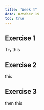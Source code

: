 ```yaml
---
title: "Week 4"
date: October 19
toc: true
---
```


## Exercise 1 

Try this


## Exercise 2

this


## Exercise 3

then this